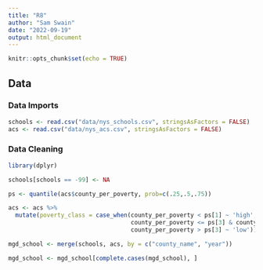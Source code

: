 ```yaml
---
title: "R8"
author: "Sam Swain"
date: "2022-09-19"
output: html_document
---
```


```r
knitr::opts_chunk$set(echo = TRUE)
```

## Data

### Data Imports

```r
schools <- read.csv("data/nys_schools.csv", stringsAsFactors = FALSE)
acs <- read.csv("data/nys_acs.csv", stringsAsFactors = FALSE)
```

### Data Cleaning

```r
library(dplyr)

schools[schools == -99] <- NA

ps <- quantile(acs$county_per_poverty, prob=c(.25,.5,.75))

acs <- acs %>% 
  mutate(poverty_class = case_when(county_per_poverty < ps[1] ~ 'high',
                                   county_per_poverty <= ps[3] & county_per_poverty >= ps[1] ~ 'med',
                                   county_per_poverty > ps[3] ~ 'low'))

mgd_school <- merge(schools, acs, by = c("county_name", "year"))

mgd_school <- mgd_school[complete.cases(mgd_school), ]
```

